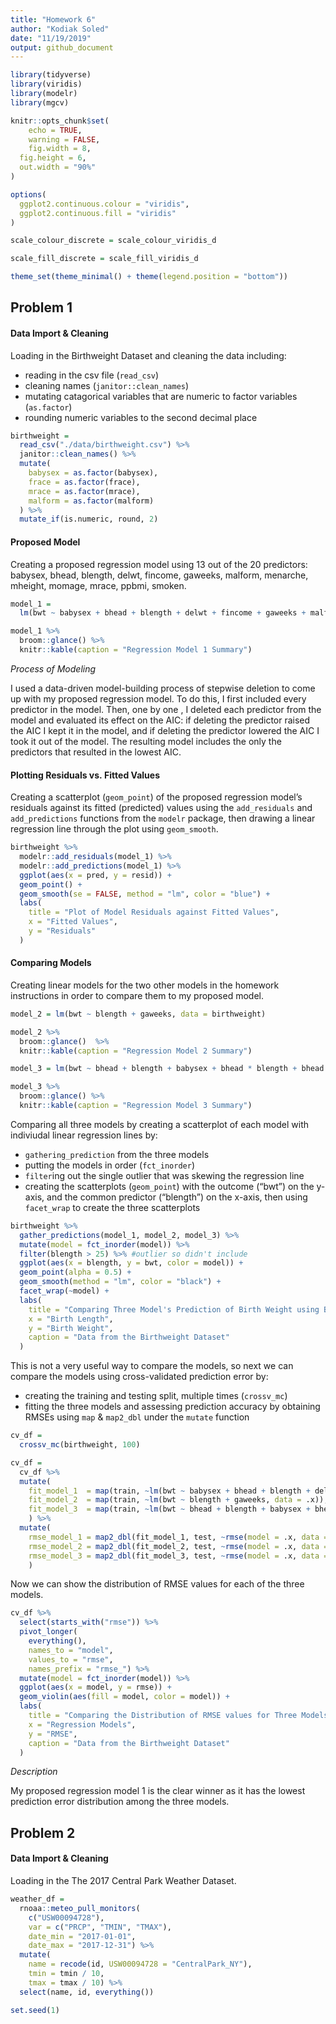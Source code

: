 ```yaml
---
title: "Homework 6"
author: "Kodiak Soled"
date: "11/19/2019"
output: github_document
---
```


```r
library(tidyverse) 
library(viridis)
library(modelr)
library(mgcv)

knitr::opts_chunk$set(
	echo = TRUE,
	warning = FALSE,
	fig.width = 8, 
  fig.height = 6,
  out.width = "90%"
)

options(
  ggplot2.continuous.colour = "viridis",
  ggplot2.continuous.fill = "viridis"
)

scale_colour_discrete = scale_colour_viridis_d

scale_fill_discrete = scale_fill_viridis_d

theme_set(theme_minimal() + theme(legend.position = "bottom"))
```

## Problem 1

#### Data Import & Cleaning

Loading in the Birthweight Dataset and cleaning the data including: 

* reading in the csv file (`read_csv`)
* cleaning names (`janitor::clean_names`)
* mutating catagorical variables that are numeric to factor variables (`as.factor`)
* rounding numeric variables to the second decimal place

```r
birthweight =
  read_csv("./data/birthweight.csv") %>%
  janitor::clean_names() %>%
  mutate(
    babysex = as.factor(babysex),
    frace = as.factor(frace),
    mrace = as.factor(mrace),
    malform = as.factor(malform)
  ) %>%
  mutate_if(is.numeric, round, 2)
```

#### Proposed Model

Creating a proposed regression model using 13 out of the 20 predictors: babysex, bhead, blength, delwt, fincome, gaweeks, malform, menarche, mheight, momage,  mrace, ppbmi, smoken.

```r
model_1 = 
  lm(bwt ~ babysex + bhead + blength + delwt + fincome + gaweeks + malform + menarche + mheight + momage + mrace + ppbmi + smoken, data = birthweight) 

model_1 %>% 
  broom::glance() %>%
  knitr::kable(caption = "Regression Model 1 Summary")
```

_Process of Modeling_

I used a data-driven model-building process of stepwise deletion to come up with my proposed regression model. To do this, I first included every predictor in the model. Then, one by one , I deleted each predictor from the model and evaluated its effect on the AIC: if deleting the predictor raised the AIC I kept it in the model, and if deleting the predictor lowered the AIC I took it out of the model. The resulting model includes the only the predictors that resulted in the lowest AIC.

#### Plotting Residuals vs. Fitted Values

Creating a scatterplot (`geom_point`) of the proposed regression model's residuals against its fitted (predicted) values using the `add_residuals` and `add_predictions` functions from the `modelr` package, then drawing a linear regression line through the plot using `geom_smooth`.

```r
birthweight %>% 
  modelr::add_residuals(model_1) %>% 
  modelr::add_predictions(model_1) %>%
  ggplot(aes(x = pred, y = resid)) + 
  geom_point() +
  geom_smooth(se = FALSE, method = "lm", color = "blue") +
  labs(
    title = "Plot of Model Residuals against Fitted Values",
    x = "Fitted Values", 
    y = "Residuals"
  )
```

#### Comparing Models

Creating linear models for the two other models in the homework instructions in order to compare them to my proposed model.

```r
model_2 = lm(bwt ~ blength + gaweeks, data = birthweight)

model_2 %>% 
  broom::glance()  %>%
  knitr::kable(caption = "Regression Model 2 Summary")
```

```r
model_3 = lm(bwt ~ bhead + blength + babysex + bhead * blength + bhead * babysex + blength * babysex + bhead * blength * babysex, data = birthweight)

model_3 %>% 
  broom::glance() %>%
  knitr::kable(caption = "Regression Model 3 Summary")
```

Comparing all three models by creating a scatterplot of each model with indiviudal linear regression lines by: 

* `gathering_prediction` from the three models
* putting the models in order (`fct_inorder`)
* `filter`ing out the single outlier that was skewing the regression line
* creating the scatterplots (`geom_point`) with the outcome ("bwt") on the y-axis, and the common predictor ("blength") on the x-axis, then using `facet_wrap` to create the three scatterplots

```r
birthweight %>% 
  gather_predictions(model_1, model_2, model_3) %>%
  mutate(model = fct_inorder(model)) %>%
  filter(blength > 25) %>% #outlier so didn't include 
  ggplot(aes(x = blength, y = bwt, color = model)) +
  geom_point(alpha = 0.5) +
  geom_smooth(method = "lm", color = "black") +
  facet_wrap(~model) +
  labs(
    title = "Comparing Three Model's Prediction of Birth Weight using Birth Length",
    x = "Birth Length",
    y = "Birth Weight",
    caption = "Data from the Birthweight Dataset"
  )
```

This is not a very useful way to compare the models, so next we can compare the models using cross-validated prediction error by:

* creating the training and testing split, multiple times (`crossv_mc`)
* fitting the three models and assessing prediction accuracy by obtaining RMSEs using `map` & `map2_dbl` under the `mutate` function

```r
cv_df = 
  crossv_mc(birthweight, 100) 

cv_df = 
  cv_df %>% 
  mutate(
    fit_model_1  = map(train, ~lm(bwt ~ babysex + bhead + blength + delwt + fincome + gaweeks + malform + menarche + mheight + momage + mrace + ppbmi + smoken, data = .x)),
    fit_model_2  = map(train, ~lm(bwt ~ blength + gaweeks, data = .x)),
    fit_model_3  = map(train, ~lm(bwt ~ bhead + blength + babysex + bhead * blength + bhead * babysex + blength * babysex + bhead * blength * babysex, data = .x))
    ) %>% 
  mutate(
    rmse_model_1 = map2_dbl(fit_model_1, test, ~rmse(model = .x, data = .y)),
    rmse_model_2 = map2_dbl(fit_model_2, test, ~rmse(model = .x, data = .y)),
    rmse_model_3 = map2_dbl(fit_model_3, test, ~rmse(model = .x, data = .y))
    )
```

Now we can show the distribution of RMSE values for each of the three models.

```r
cv_df %>%
  select(starts_with("rmse")) %>%
  pivot_longer(
    everything(),
    names_to = "model", 
    values_to = "rmse",
    names_prefix = "rmse_") %>%
  mutate(model = fct_inorder(model)) %>%
  ggplot(aes(x = model, y = rmse)) + 
  geom_violin(aes(fill = model, color = model)) +
  labs(
    title = "Comparing the Distribution of RMSE values for Three Models",
    x = "Regression Models",
    y = "RMSE",
    caption = "Data from the Birthweight Dataset"
  )
```

_Description_ 

My proposed regression model 1 is the clear winner as it has the lowest prediction error distribution among the three models.

## Problem 2

#### Data Import & Cleaning

Loading in the The 2017 Central Park Weather Dataset.

```r
weather_df = 
  rnoaa::meteo_pull_monitors(
    c("USW00094728"),
    var = c("PRCP", "TMIN", "TMAX"), 
    date_min = "2017-01-01",
    date_max = "2017-12-31") %>%
  mutate(
    name = recode(id, USW00094728 = "CentralPark_NY"),
    tmin = tmin / 10,
    tmax = tmax / 10) %>%
  select(name, id, everything())

set.seed(1)
```